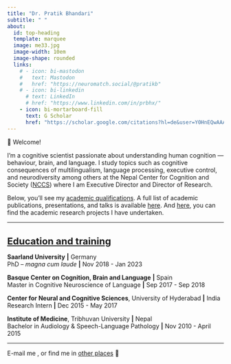 ```yaml
---
title: "Dr. Pratik Bhandari"
subtitle: " "
about:
  id: top-heading
  template: marquee
  image: me33.jpg
  image-width: 10em
  image-shape: rounded
  links:
    # - icon: bi-mastodon
    #   text: Mastodon
    #   href: "https://neuromatch.social/@pratikb"
    # - icon: bi-linkedin
      # text: LinkedIn
      # href: "https://www.linkedin.com/in/prbhx/"
    - icon: bi-mortarboard-fill
      text: G Scholar
      href: "https://scholar.google.com/citations?hl=de&user=Y0HnEQwAAAAJ&view_op=list_works&sortby=pubdate"
---
```


<!-- :::{#intro} -->
<!-- <i><b>Helping people understand and be understood</b></i> -->

🙏 Welcome! <!-- <i class="bi bi-arrow-right-circle-fill"></i> -->

I'm a cognitive scientist passionate about understanding human cognition --- behaviour, brain, and language.
I study topics such as cognitive consequences of multilingualism, language processing, executive control, and neurodiversity among others at the Nepal Center for Cognition and Society ([NCCS](https://github.com/nccs-nepal)) where I am Executive Director and Director of Research.

<!-- [Here](./contents/projects/index.html) is a non-exhaustive list of my research programs,
and [here](https://scholar.google.com/citations?user=Y0HnEQwAAAAJ&hl=en&oi=ao) you can find my publications. -->
Below, you'll see my <a href="#education-section">academic qualifications</a>.
A full list of academic publications, presentations, and talks is available [here](https://mfr.de-1.osf.io/render?url=https://osf.io/download/68j3m/?direct%26mode=render).
And [here](./contents/projects/index.html), you can find the academic research projects I have undertaken.

<!-- ::: -->

***
<u><h1 id="education-section" style="text-align: left; font-size: 22px;">Education and training</h1></u>

**Saarland University** **|** Germany\
PhD -- *magna cum laude* **|** Nov 2018 - Jan 2023\

**Basque Center on Cognition, Brain and Language** **|** Spain\
Master in Cognitive Neuroscience of Language **|** Sep 2017 - Sep 2018\

**Center for Neural and Cognitive Sciences**, University of Hyderabad **|** India\
Research Intern **|** Dec 2015 - May 2017\

**Institute of Medicine**, Tribhuvan University **|** Nepal\
Bachelor in Audiology & Speech-Language Pathology **|** Nov 2010 - April 2015

<!-- 
<u><h1 style="text-align: left; font-size: 22px;">Selected publications</h1></u>

**Bhandari, P** (2022). Interaction of top-down and bottom-up processes in spoken language comprehension. [Doctoral dissertation, Saarland University]. *Saarländische Universitäts-und Landesbibliothek*. doi:10.22028/D291-38594. [[html](https://pratik-bhandari.github.io/contents/html-phd/index.html/)]

**Bhandari, P.**, Demberg, V., & Kray, J. (2022). Predictability effects in degraded speech comprehension are reduced as a function of attention. *Language and Cognition, 14*(4), 534-551. [[html](https://doi.org/10.1017/langcog.2022.16)][[pdf](https://mfr.osf.io/render?url=https%3A%2F%2Fosf.io%2Fdownload%2Ftdvhs%2F%3Fdirect%3D%26mode%3Drender)]

**Bhandari, P.**, Prasad, S., & Mishra, R.K. (2020). High proficient bilinguals bring in higher executive control when encountering diverse interlocutors. *Journal of Cultural Cognitive Science. 4*(2), 201-215. [[html](https://doi.org/10.1007/s41809-020-00060-7)] [[pdf](https://mfr.osf.io/render?url=https%3A%2F%2Fosf.io%2Fdownload%2Ffm8da%2F%3Fdirect%3D%26mode%3Drender)]

**Bhandari, P.**, & Khanal, P. (2016). Pride in autistic diversity: against treatment or for inclusion? *The Lancet, 388*(10059), 24477. [[html](https://doi.org/10.1016/S0140-6736(16)32176-6)]
-->

<!-- <p style="font-size: 20px;">Please find all publications and presentations <a href="https://sites.google.com/view/pratik-bhandari/publications">here</a></p> -->

<!-- *** -->
<!-- While you're here, explore my writings in Substack -- [From river to the sea and back](https://drpratik.substack.com/). -->
<!-- <!--literary creations, personal experiences, and scientific musings at "[Scribbles](./contents/literature/index.html)" and "[Blog](./contents/blog/index.html)".--> 


<!-- These are some of my posts: -->

<!-- <!-- 1. [13/03/2023](./contents/blog/posts/2023-03-13_nepal-iq-myth/index.html): The danger and false promise of IQ --> 

<!-- 1. [16/12/2023](./contents/blog/posts/2023-12-16_movie-primer/index.html): 	Identity enigma -->

<!-- 1. [14/08/2023](./contents/blog/posts/2023-08-14_live-n-leave/index.html): Reflections on farewells and returns -->

<!-- 2. [21/01/2023](./contents/blog/posts/2023-01-21_phd-afterthought/index.html): PhD defence: An afterthought -->

<!-- 3. [08/08/2022](./contents/blog/posts/2022-08-08_speech-rate/index.html): Speaking fast and slow -->

<!-- 4. [25/07/2022](./contents/blog/posts/2022-07-25_attention-prediction/index.html): Attention is mostly what you need -->

<!-- 5. [26/10/2021](./contents/literature/posts/2021-10-26-operation-room/index.html): In the operating room -->

<!-- *** -->
<!-- <a rel="me" href="https://neuromatch.social/@pratikb"></a> -->

<!-- <div -->
<!-- <b style="text-align:center;">Subscribe to my newsletter for updates.</b> -->
<!-- </div> -->

<!-- <iframe -->
<!-- src="https://drpratik.substack.com/embed" width="800" height="150" style="border:1px solid #EEE; background:white;" frameborder="0" scrolling="no"> -->
<!-- </iframe> -->

***

E-mail me <a href="mailto:work@pratikb.com"><span class="bi bi-envelope-at-fill"></span></a>, or find me in [other places](./contents/contact.html) 🙂 
